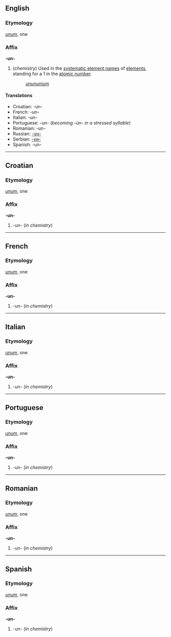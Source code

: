 ==English==
===Etymology===
{{L.}} ''[[unum]]'', one

===Affix===
'''-un-'''

#(''chemistry'') Used in the [[systematic element name]]s of [[element]]s, standing for a 1 in the [[atomic number]].
#:''[[unununium]]''

====Translations====
*Croatian: -un-
*French: -un-
*Italian: -un-
*Portuguese: -un- (''becoming'' -ún- ''in a stressed syllable'')
*Romanian: -un-
*Russian: [[-ун-]]
*Serbian: [[-ун-]]
*Spanish: -un-

----

==Croatian==
===Etymology===
{{L.}} ''[[unum]]'', one

===Affix===
'''-un-'''

#-un- (''in chemistry'')

----
==French==
===Etymology===
{{L.}} ''[[unum]]'', one

===Affix===
'''-un-'''

#-un- (''in chemistry'')

----
==Italian==
===Etymology===
{{L.}} ''[[unum]]'', one

===Affix===
'''-un-'''

#-un- (''in chemistry'')

----
==Portuguese==
===Etymology===
{{L.}} ''[[unum]]'', one

===Affix===
'''-un-'''

#-un- (''in chemistry'')

----
==Romanian==
===Etymology===
{{L.}} ''[[unum]]'', one

===Affix===
'''-un-'''

#-un- (''in chemistry'')

----
==Spanish==
===Etymology===
{{L.}} ''[[unum]]'', one

===Affix===
'''-un-'''

#-un- (''in chemistry'')